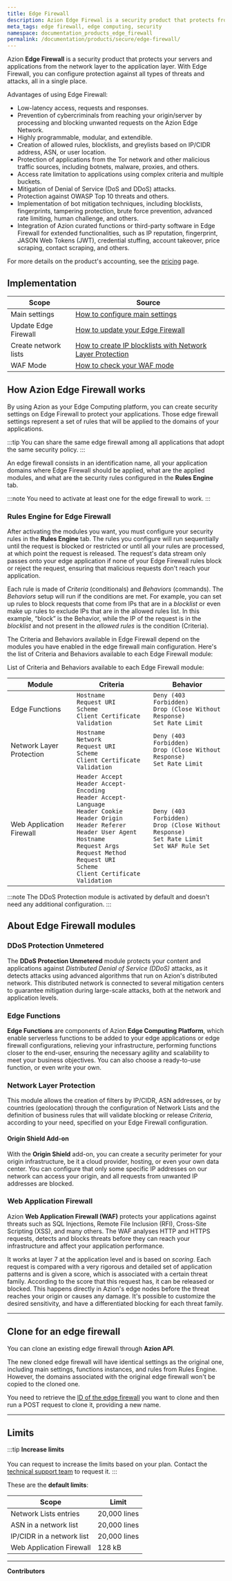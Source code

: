 ```yaml
---
title: Edge Firewall
description: Azion Edge Firewal is a security product that protects from the network layer to the application layer.
meta_tags: edge firewall, edge computing, security
namespace: documentation_products_edge_firewall
permalink: /documentation/products/secure/edge-firewall/
---
```



Azion **Edge Firewall** is a security product that protects your servers and applications from the network layer to the application layer. With Edge Firewall, you can configure protection against all types of threats and attacks, all in a single place.

Advantages of using Edge Firewall:

- Low-latency access, requests and responses.
- Prevention of cybercriminals from reaching your origin/server by processing and blocking unwanted requests on the Azion Edge Network.
- Highly programmable, modular, and extendible.
- Creation of allowed rules, blocklists, and greylists based on IP/CIDR address, ASN, or user location.
- Protection of applications from the Tor network and other malicious traffic sources, including botnets, malware, proxies, and others.
- Access rate limitation to applications using complex criteria and multiple buckets.
- Mitigation of Denial of Service (DoS and DDoS) attacks.
- Protection against OWASP Top 10 threats and others.
- Implementation of bot mitigation techniques, including blocklists, fingerprints, tampering protection, brute force prevention, advanced rate limiting, human challenge, and others.
- Integration of Azion curated functions or third-party software in Edge Firewall for extended functionalities, such as IP reputation, fingerprint, JASON Web Tokens (JWT), credential stuffing, account takeover, price scraping, contact scraping, and others.

For more details on the product's accounting, see the [pricing](/en/documentation/products/pricing/) page.

## Implementation

| Scope | Source |
| ----- | ------ |
| Main settings | [How to configure main settings](/en/documentation/products/guides/secure/edge-firewall-configure-main-settings/) |
| Update Edge Firewall | [How to update your Edge Firewall](/en/documentation/products/guides/how-to-update-your-edge-firewall/) |
| Create network lists | [How to create IP blocklists with Network Layer Protection](/en/documentation/products/guides/blocklists-ip-addresses-edge/) |
| WAF Mode | [How to check your WAF mode](/en/documentation/products/guides/how-to-check-your-waf-mode/) |

## How Azion Edge Firewall works

By using Azion as your Edge Computing platform, you can create security settings on Edge Firewall to protect your applications. Those edge firewall settings represent a set of rules that will be applied to the domains of your applications.

:::tip
You can share the same edge firewall among all applications that adopt the same security policy.
:::

An edge firewall consists in an identification name, all your application domains where Edge Firewall should be applied, what are the applied modules, and what are the security rules configured in the **Rules Engine** tab.

<LinkButton outlined link="/en/documentation/products/guides/secure/edge-firewall-configure-main-settings/" label="go to configure main settings guide" variant="secondary" />

:::note
You need to activate at least one for the edge firewall to work.
:::

### Rules Engine for Edge Firewall

After activating the modules you want, you must configure your security rules in the **Rules Engine** tab. The rules you configure will run sequentially until the request is blocked or restricted or until all your rules are processed, at which point the request is released. The request's data stream only passes onto your edge application if none of your Edge Firewall rules block or reject the request, ensuring that malicious requests don't reach your application.

Each rule is made of *Criteria* (conditionals) and *Behaviors* (commands). The *Behaviors* setup will run if the conditions are met. For example, you can set up rules to block requests that come from IPs that are in a *blocklist* or even make up rules to exclude IPs that are in the allowed rules list. In this example, “block” is the Behavior, while the IP of the request is in the *blocklist* and not present in the *allowed rules* is the condition (Criteria).

<LinkButton outlined link="/en/documentation/products/secure/edge-firewall/rules-engine/" label="go to Rules Engine reference" variant="secondary" />

<LinkButton outlined link="/en/documentation/products/guides/secure/work-with-rules-engine/" label="go to work with rules engine guide" variant="secondary" />

The Criteria and Behaviors available in Edge Firewall depend on the modules you have enabled in the edge firewall main configuration. Here's the list of Criteria and Behaviors available to each Edge Firewall module:

List of Criteria and Behaviors available to each Edge Firewall module:

| Module                   | Criteria | Behavior |
|--------------------------|----------|----------|
| Edge Functions           | `Hostname`<br /> `Request URI`<br /> `Scheme`<br /> `Client Certificate Validation` | `Deny (403 Forbidden)`<br /> `Drop (Close Without Response)`<br /> `Set Rate Limit` |
| Network Layer Protection | `Hostname`<br /> `Network`<br /> `Request URI`<br /> `Scheme`<br /> `Client Certificate Validation` | `Deny (403 Forbidden)`<br /> `Drop (Close Without Response)`<br /> `Set Rate Limit` |
| Web Application Firewall | `Header Accept`<br /> `Header Accept-Encoding`<br /> `Header Accept-Language`<br /> `Header Cookie`<br /> `Header Origin`<br /> `Header Referer`<br /> `Header User Agent`<br /> `Hostname`<br /> `Request Args`<br /> `Request Method`<br /> `Request URI`<br /> `Scheme`<br /> `Client Certificate Validation` | `Deny (403 Forbidden)`<br /> `Drop (Close Without Response)`<br /> `Set Rate Limit`<br /> `Set WAF Rule Set` |

:::note
The DDoS Protection module is activated by default and doesn't need any additional configuration.
:::

## About Edge Firewall modules

### DDoS Protection Unmetered

The **DDoS Protection Unmetered** module protects your content and applications against *Distributed Denial of Service (DDoS)* attacks, as it detects attacks using advanced algorithms that run on Azion's distributed network. This distributed network is connected to several mitigation centers to guarantee mitigation during large-scale attacks, both at the network and application levels.

<LinkButton outlined link="/en/documentation/products/secure/edge-firewall/ddos-protection/" label="go to DDoS Protection reference" variant="secondary" /> 

<LinkButton outlined link="/en/documentation/products/guides/secure/activate-ddos/" label="go to activate DDoS guide" variant="secondary" />

### Edge Functions

**Edge Functions** are components of Azion **Edge Computing Platform**, which enable serverless functions to be added to your edge applications or edge firewall configurations, relieving your infrastructure, performing functions closer to the end-user, ensuring the necessary agility and scalability to meet your business objectives. You can also choose a ready-to-use function, or even write your own.

<LinkButton outlined link="/en/documentation/products/secure/edge-firewall/edge-functions/" label="go to Edge Functions for Edge Firewall reference" variant="secondary" /> 

<LinkButton outlined link="/en/documentation/products/guides/secure/instantiate-edge-functions/" label="go to instantiate edge functions guide" variant="secondary" />

### Network Layer Protection

This module allows the creation of filters by IP/CIDR, ASN addresses, or by countries (geolocation) through the configuration of Network Lists and the definition of business rules that will validate blocking or release *Criteria*, according to your need, specified on your Edge Firewall configuration.

<LinkButton outlined link="/en/documentation/products/secure/edge-firewall/network-layer-protection/" label="go to Network Layer Protection reference" variant="secondary" /> 

#### Origin Shield Add-on

With the **Origin Shield** add-on, you can create a security perimeter for your origin infrastructure, be it a cloud provider, hosting, or even your own data center. You can configure that only some specific IP addresses on our network can access your origin, and all requests from unwanted IP addresses are blocked.

<LinkButton outlined link="/en/documentation/products/secure/edge-firewall/network-layer-protection/#origin-shield)" label="go to Origin Shield reference" variant="secondary" /> 

<LinkButton outlined link="/en/documentation/products/secure/automate/origin-shield/" label="go to automate origin shield guide" variant="secondary" />

### Web Application Firewall

Azion **Web Application Firewall (WAF)** protects your applications against threats such as SQL Injections, Remote File Inclusion (RFI), Cross-Site Scripting (XSS), and many others. The WAF analyses HTTP and HTTPS requests, detects and blocks threats before they can reach your infrastructure and affect your application performance.

It works at layer 7 at the application level and is based on *scoring*. Each request is compared with a very rigorous and detailed set of application patterns and is given a score, which is associated with a certain threat family. According to the score that this request has, it can be released or blocked. This happens directly in Azion's edge nodes before the threat reaches your origin or causes any damage. It's possible to customize the desired sensitivity, and have a differentiated blocking for each threat family.

<LinkButton outlined link="/en/documentation/products/secure/edge-firewall/web-application-firewall/" label="go to Web Application Firewall reference" variant="secondary" /> 

<LinkButton outlined link="/en/documentation/products/guides/secure/create-waf-rule-set/" label="go to create waf rule set guide" variant="secondary" />

---

## Clone for an edge firewall

You can clone an existing edge firewall through **Azion API**.

The new cloned edge firewall will have identical settings as the original one, including main settings, functions instances, and rules from Rules Engine. However, the domains associated with the original edge firewall won't be copied to the cloned one.

You need to retrieve the [ID of the edge firewall](https://api.azion.com/#58376993-e0dd-4b51-9cd3-41d86122728f) you want to clone and then run a POST request to clone it, providing a new name.

<LinkButton outlined link="https://api.azion.com/#171c4570-b717-4fb1-aa01-805fdbc21ab9" label="clone an edge firewall" variant="secondary" />

---

## Limits

:::tip
**Increase limits** <br></br>
You can request to increase the limits based on your plan. Contact the [technical support team](/en/documentation/services/support/) to request it.
:::

These are the **default limits**:

| Scope | Limit |
| ----- | ----- |
| Network Lists entries | 20,000 lines |
| ASN in a network list | 20,000 lines |
| IP/CIDR in a network list | 20,000 lines |
| Web Application Firewall | 128 kB |


---


**Contributors**

<AuthorList filePath="src/content/docs/en/pages/main-menu/reference/secure/edge-firewall/edge-firewall.mdx" />
